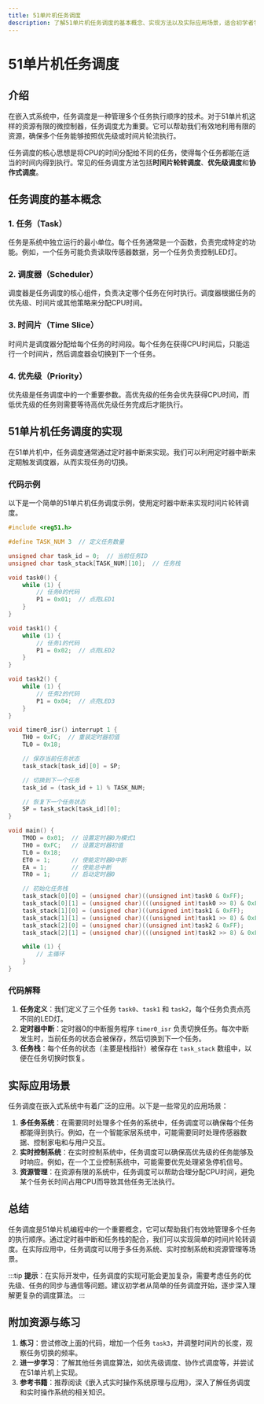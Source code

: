 ```yaml
---
title: 51单片机任务调度
description: 了解51单片机任务调度的基本概念、实现方法以及实际应用场景，适合初学者学习。
---
```


# 51单片机任务调度

## 介绍

在嵌入式系统中，任务调度是一种管理多个任务执行顺序的技术。对于51单片机这样的资源有限的微控制器，任务调度尤为重要。它可以帮助我们有效地利用有限的资源，确保多个任务能够按照优先级或时间片轮流执行。

任务调度的核心思想是将CPU的时间分配给不同的任务，使得每个任务都能在适当的时间内得到执行。常见的任务调度方法包括**时间片轮转调度**、**优先级调度**和**协作式调度**。

## 任务调度的基本概念

### 1. 任务（Task）
任务是系统中独立运行的最小单位。每个任务通常是一个函数，负责完成特定的功能。例如，一个任务可能负责读取传感器数据，另一个任务负责控制LED灯。

### 2. 调度器（Scheduler）
调度器是任务调度的核心组件，负责决定哪个任务在何时执行。调度器根据任务的优先级、时间片或其他策略来分配CPU时间。

### 3. 时间片（Time Slice）
时间片是调度器分配给每个任务的时间段。每个任务在获得CPU时间后，只能运行一个时间片，然后调度器会切换到下一个任务。

### 4. 优先级（Priority）
优先级是任务调度中的一个重要参数。高优先级的任务会优先获得CPU时间，而低优先级的任务则需要等待高优先级任务完成后才能执行。

## 51单片机任务调度的实现

在51单片机中，任务调度通常通过定时器中断来实现。我们可以利用定时器中断来定期触发调度器，从而实现任务的切换。

### 代码示例

以下是一个简单的51单片机任务调度示例，使用定时器中断来实现时间片轮转调度。

```c
#include <reg51.h>

#define TASK_NUM 3  // 定义任务数量

unsigned char task_id = 0;  // 当前任务ID
unsigned char task_stack[TASK_NUM][10];  // 任务栈

void task0() {
    while (1) {
        // 任务0的代码
        P1 = 0x01;  // 点亮LED1
    }
}

void task1() {
    while (1) {
        // 任务1的代码
        P1 = 0x02;  // 点亮LED2
    }
}

void task2() {
    while (1) {
        // 任务2的代码
        P1 = 0x04;  // 点亮LED3
    }
}

void timer0_isr() interrupt 1 {
    TH0 = 0xFC;  // 重装定时器初值
    TL0 = 0x18;

    // 保存当前任务状态
    task_stack[task_id][0] = SP;

    // 切换到下一个任务
    task_id = (task_id + 1) % TASK_NUM;

    // 恢复下一个任务状态
    SP = task_stack[task_id][0];
}

void main() {
    TMOD = 0x01;  // 设置定时器0为模式1
    TH0 = 0xFC;   // 设置定时器初值
    TL0 = 0x18;
    ET0 = 1;      // 使能定时器0中断
    EA = 1;       // 使能总中断
    TR0 = 1;      // 启动定时器0

    // 初始化任务栈
    task_stack[0][0] = (unsigned char)((unsigned int)task0 & 0xFF);
    task_stack[0][1] = (unsigned char)(((unsigned int)task0 >> 8) & 0xFF);
    task_stack[1][0] = (unsigned char)((unsigned int)task1 & 0xFF);
    task_stack[1][1] = (unsigned char)(((unsigned int)task1 >> 8) & 0xFF);
    task_stack[2][0] = (unsigned char)((unsigned int)task2 & 0xFF);
    task_stack[2][1] = (unsigned char)(((unsigned int)task2 >> 8) & 0xFF);

    while (1) {
        // 主循环
    }
}
```

### 代码解释

1. **任务定义**：我们定义了三个任务 `task0`、`task1` 和 `task2`，每个任务负责点亮不同的LED灯。
2. **定时器中断**：定时器0的中断服务程序 `timer0_isr` 负责切换任务。每次中断发生时，当前任务的状态会被保存，然后切换到下一个任务。
3. **任务栈**：每个任务的状态（主要是栈指针）被保存在 `task_stack` 数组中，以便在任务切换时恢复。

## 实际应用场景

任务调度在嵌入式系统中有着广泛的应用。以下是一些常见的应用场景：

1. **多任务系统**：在需要同时处理多个任务的系统中，任务调度可以确保每个任务都能得到执行。例如，在一个智能家居系统中，可能需要同时处理传感器数据、控制家电和与用户交互。
2. **实时控制系统**：在实时控制系统中，任务调度可以确保高优先级的任务能够及时响应。例如，在一个工业控制系统中，可能需要优先处理紧急停机信号。
3. **资源管理**：在资源有限的系统中，任务调度可以帮助合理分配CPU时间，避免某个任务长时间占用CPU而导致其他任务无法执行。

## 总结

任务调度是51单片机编程中的一个重要概念，它可以帮助我们有效地管理多个任务的执行顺序。通过定时器中断和任务栈的配合，我们可以实现简单的时间片轮转调度。在实际应用中，任务调度可以用于多任务系统、实时控制系统和资源管理等场景。

:::tip
**提示**：在实际开发中，任务调度的实现可能会更加复杂，需要考虑任务的优先级、任务的同步与通信等问题。建议初学者从简单的任务调度开始，逐步深入理解更复杂的调度算法。
:::

## 附加资源与练习

1. **练习**：尝试修改上面的代码，增加一个任务 `task3`，并调整时间片的长度，观察任务切换的频率。
2. **进一步学习**：了解其他任务调度算法，如优先级调度、协作式调度等，并尝试在51单片机上实现。
3. **参考书籍**：推荐阅读《嵌入式实时操作系统原理与应用》，深入了解任务调度和实时操作系统的相关知识。
